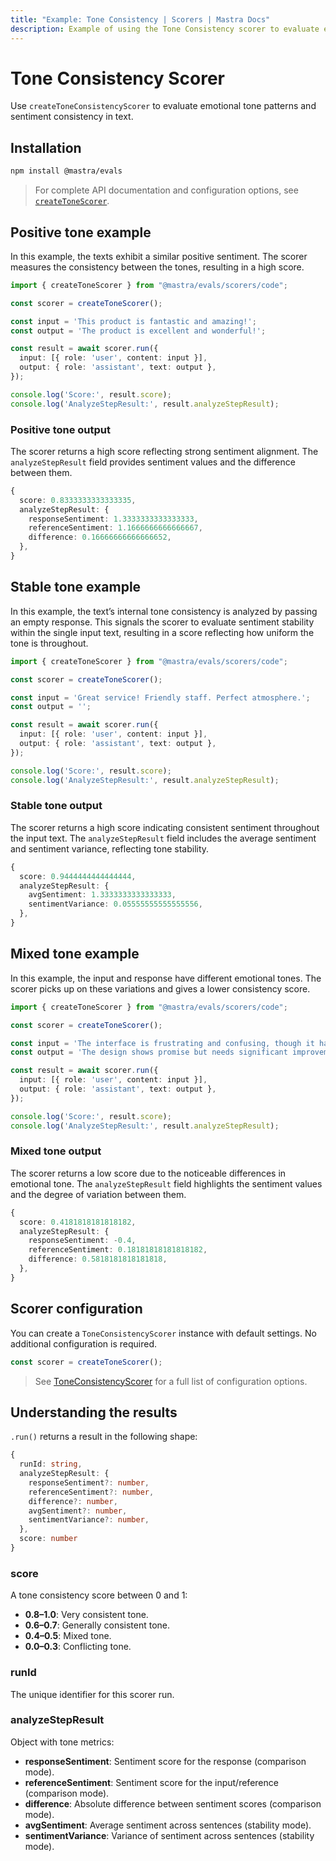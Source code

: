 ```yaml
---
title: "Example: Tone Consistency | Scorers | Mastra Docs"
description: Example of using the Tone Consistency scorer to evaluate emotional tone patterns and sentiment consistency in text.
---
```



# Tone Consistency Scorer

Use `createToneConsistencyScorer` to evaluate emotional tone patterns and sentiment consistency in text.

## Installation

```bash copy
npm install @mastra/evals
```

> For complete API documentation and configuration options, see [`createToneScorer`](/reference/scorers/tone-consistency).

## Positive tone example

In this example, the texts exhibit a similar positive sentiment. The scorer measures the consistency between the tones, resulting in a high score.

```typescript filename="src/example-positive-tone.ts" showLineNumbers copy
import { createToneScorer } from "@mastra/evals/scorers/code";

const scorer = createToneScorer();

const input = 'This product is fantastic and amazing!';
const output = 'The product is excellent and wonderful!';

const result = await scorer.run({
  input: [{ role: 'user', content: input }],
  output: { role: 'assistant', text: output },
});

console.log('Score:', result.score);
console.log('AnalyzeStepResult:', result.analyzeStepResult);
```

### Positive tone output

The scorer returns a high score reflecting strong sentiment alignment. The `analyzeStepResult` field provides sentiment values and the difference between them.

```typescript
{
  score: 0.8333333333333335,
  analyzeStepResult: {
    responseSentiment: 1.3333333333333333,
    referenceSentiment: 1.1666666666666667,
    difference: 0.16666666666666652,
  },
}
```

## Stable tone example

In this example, the text’s internal tone consistency is analyzed by passing an empty response. This signals the scorer to evaluate sentiment stability within the single input text, resulting in a score reflecting how uniform the tone is throughout.

```typescript filename="src/example-stable-tone.ts" showLineNumbers copy
import { createToneScorer } from "@mastra/evals/scorers/code";

const scorer = createToneScorer();

const input = 'Great service! Friendly staff. Perfect atmosphere.';
const output = '';

const result = await scorer.run({
  input: [{ role: 'user', content: input }],
  output: { role: 'assistant', text: output },
});

console.log('Score:', result.score);
console.log('AnalyzeStepResult:', result.analyzeStepResult);
```

### Stable tone output

The scorer returns a high score indicating consistent sentiment throughout the input text. The `analyzeStepResult` field includes the average sentiment and sentiment variance, reflecting tone stability.

```typescript
{
  score: 0.9444444444444444,
  analyzeStepResult: {
    avgSentiment: 1.3333333333333333,
    sentimentVariance: 0.05555555555555556,
  },
}
```

## Mixed tone example

In this example, the input and response have different emotional tones. The scorer picks up on these variations and gives a lower consistency score.

```typescript filename="src/example-mixed-tone.ts" showLineNumbers copy
import { createToneScorer } from "@mastra/evals/scorers/code";

const scorer = createToneScorer();

const input = 'The interface is frustrating and confusing, though it has potential.';
const output = 'The design shows promise but needs significant improvements to be usable.';

const result = await scorer.run({
  input: [{ role: 'user', content: input }],
  output: { role: 'assistant', text: output },
});

console.log('Score:', result.score);
console.log('AnalyzeStepResult:', result.analyzeStepResult);
```

### Mixed tone output

The scorer returns a low score due to the noticeable differences in emotional tone. The `analyzeStepResult` field highlights the sentiment values and the degree of variation between them.

```typescript
{
  score: 0.4181818181818182,
  analyzeStepResult: {
    responseSentiment: -0.4,
    referenceSentiment: 0.18181818181818182,
    difference: 0.5818181818181818,
  },
}
```

## Scorer configuration

You can create a `ToneConsistencyScorer` instance with default settings. No additional configuration is required.

```typescript
const scorer = createToneScorer();
```

> See [ToneConsistencyScorer](/reference/scorers/tone-consistency.mdx) for a full list of configuration options.

## Understanding the results

`.run()` returns a result in the following shape:

```typescript
{
  runId: string,
  analyzeStepResult: {
    responseSentiment?: number,
    referenceSentiment?: number,
    difference?: number,
    avgSentiment?: number,
    sentimentVariance?: number,
  },
  score: number
}
```

### score
A tone consistency score between 0 and 1:

- **0.8–1.0**: Very consistent tone.
- **0.6–0.7**: Generally consistent tone.
- **0.4–0.5**: Mixed tone.
- **0.0–0.3**: Conflicting tone.

### runId
The unique identifier for this scorer run.

### analyzeStepResult
Object with tone metrics:
- **responseSentiment**: Sentiment score for the response (comparison mode).
- **referenceSentiment**: Sentiment score for the input/reference (comparison mode).
- **difference**: Absolute difference between sentiment scores (comparison mode).
- **avgSentiment**: Average sentiment across sentences (stability mode).
- **sentimentVariance**: Variance of sentiment across sentences (stability mode).

<GithubLink
  marginTop='mt-16'
  link="https://github.com/mastra-ai/mastra/blob/main/examples/basics/scorers/tone-consistency"
/>
